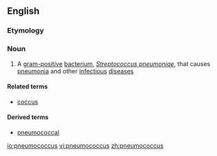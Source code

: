 ==English==

===Etymology===
{{compound|pneumo-|-coccus}}

===Noun===
{{en-noun|pneumococci}}

# A [[gram-positive]] [[bacterium]], ''[[Streptococcus pneumoniae]]'', that causes [[pneumonia]] and other [[infectious]] [[disease]]s

====Related terms====
* [[coccus]]

====Derived terms====
*[[pneumococcal]]

[[io:pneumococcus]]
[[vi:pneumococcus]]
[[zh:pneumococcus]]